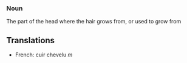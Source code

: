 ===Noun===
The part of the head where the hair grows from, or used to grow from

==Translations==
*French: cuir chevelu ''m''